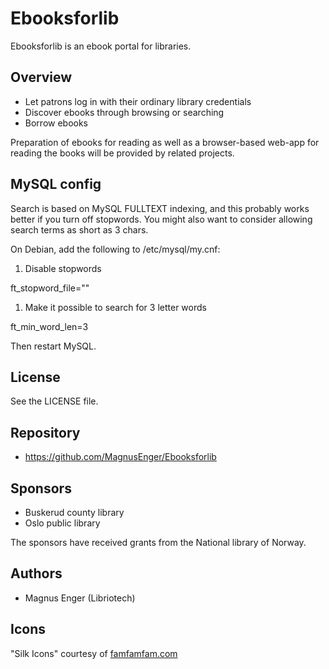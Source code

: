 =Ebooksforlib=

Ebooksforlib is an ebook portal for libraries. 

==Overview==

* Let patrons log in with their ordinary library credentials
* Discover ebooks through browsing or searching
* Borrow ebooks

Preparation of ebooks for reading as well as a browser-based web-app for reading the books will be provided by related projects. 

==MySQL config==

Search is based on MySQL FULLTEXT indexing, and this probably works better if you turn off stopwords. You might also want to consider allowing search terms as short as 3 chars. 

On Debian, add the following to /etc/mysql/my.cnf:

# Disable stopwords
ft_stopword_file=""
# Make it possible to search for 3 letter words
ft_min_word_len=3

Then restart MySQL. 

==License==

See the LICENSE file. 

==Repository==

* https://github.com/MagnusEnger/Ebooksforlib

==Sponsors==

* Buskerud county library
* Oslo public library

The sponsors have received grants from the National library of Norway. 

==Authors==

* Magnus Enger (Libriotech)

==Icons==

"Silk Icons" courtesy of [http://www.famfamfam.com/lab/icons/silk/ famfamfam.com]
